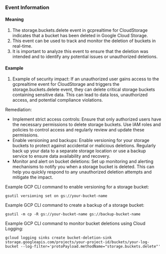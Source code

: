 
### Event Information

#### Meaning

1. The storage.buckets.delete event in gcprealtime for CloudStorage indicates that a bucket has been deleted in Google Cloud Storage.
2. This event can be used to track and monitor the deletion of buckets in real-time.
3. It is important to analyze this event to ensure that the deletion was intended and to identify any potential issues or unauthorized deletions.

#### Example

1. Example of security impact: If an unauthorized user gains access to the gcprealtime event for CloudStorage and triggers the storage.buckets.delete event, they can delete critical storage buckets containing sensitive data. This can lead to data loss, unauthorized access, and potential compliance violations.

Remediation:
- Implement strict access controls: Ensure that only authorized users have the necessary permissions to delete storage buckets. Use IAM roles and policies to control access and regularly review and update these permissions.
- Enable versioning and backups: Enable versioning for your storage buckets to protect against accidental or malicious deletions. Regularly back up your data to a separate storage location or use a backup service to ensure data availability and recovery.
- Monitor and alert on bucket deletions: Set up monitoring and alerting mechanisms to notify you when a storage bucket is deleted. This can help you quickly respond to any unauthorized deletion attempts and mitigate the impact.

Example GCP CLI command to enable versioning for a storage bucket:
```
gsutil versioning set on gs://your-bucket-name
```

Example GCP CLI command to create a backup of a storage bucket:
```
gsutil -m cp -R gs://your-bucket-name gs://backup-bucket-name
```

Example GCP CLI command to monitor bucket deletions using Cloud Logging:
```
gcloud logging sinks create bucket-deletion-sink storage.googleapis.com/projects/your-project-id/buckets/your-log-bucket --log-filter='protoPayload.methodName="storage.buckets.delete"'
```

